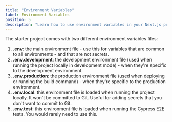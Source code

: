 ```yaml
---
title: "Environment Variables"
label: Environment Variables
position: 5
description: "Learn how to use environment variables in your Next.js project."
---
```


The starter project comes with two different environment variables files:
1. **.env**: the main environment file - use this for variables that are common to all environments - and that are not secrets.
2. **.env.development**: the development environment file (used when running the project locally in development mode) - when they're specific to the development environment.
3. **.env.production**: the production environment file (used when deploying or running the build command) - when they're specific to the production environment.
4. **.env.local**: this environment file is loaded when running the project locally. It won't be committed to Git. Useful for adding secrets that you don't want to commit to Git.
5. **.env.test**: this environment file is loaded when running the Cypress E2E tests. You would rarely need to use this.
